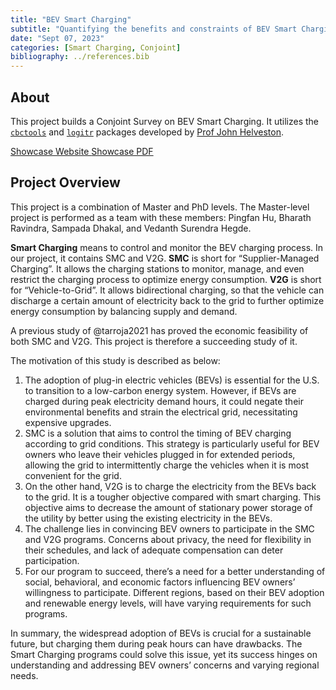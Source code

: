 ```yaml
---
title: "BEV Smart Charging"
subtitle: "Quantifying the benefits and constraints of BEV Smart Charging adoption."
date: "Sept 07, 2023"
categories: [Smart Charging, Conjoint]
bibliography: ../references.bib
---
```


## About

This project builds a Conjoint Survey on BEV Smart Charging. It utilizes the [`cbctools`](https://jhelvy.github.io/cbcTools/) and [`logitr`](https://jhelvy.github.io/logitr/) packages developed by [Prof John Helveston](https://www.jhelvy.com).

<a href="https://sc.pingfanhu.com" class="btn btn-primary" role="button"> Showcase Website </a> <a href="https://sc.pingfanhu.com/pages/project_showcase.pdf" class="btn btn-primary" role="button"> Showcase PDF </a>

## Project Overview

This project is a combination of Master and PhD levels. The Master-level project is performed as a team with these members: Pingfan Hu, Bharath Ravindra, Sampada Dhakal, and Vedanth Surendra Hegde.

**Smart Charging** means to control and monitor the BEV charging process. In our project, it contains SMC and V2G. **SMC** is short for "Supplier-Managed Charging". It allows the charging stations to monitor, manage, and even restrict the charging process to optimize energy consumption. **V2G** is short for "Vehicle-to-Grid". It allows bidirectional charging, so that the vehicle can discharge a certain amount of electricity back to the grid to further optimize energy consumption by balancing supply and demand.

A previous study of @tarroja2021 has proved the economic feasibility of both SMC and V2G. This project is therefore a succeeding study of it.

The motivation of this study is described as below:

1.  The adoption of plug-in electric vehicles (BEVs) is essential for the U.S. to transition to a low-carbon energy system. However, if BEVs are charged during peak electricity demand hours, it could negate their environmental benefits and strain the electrical grid, necessitating expensive upgrades.
2.  SMC is a solution that aims to control the timing of BEV charging according to grid conditions. This strategy is particularly useful for BEV owners who leave their vehicles plugged in for extended periods, allowing the grid to intermittently charge the vehicles when it is most convenient for the grid.
3.  On the other hand, V2G is to charge the electricity from the BEVs back to the grid. It is a tougher objective compared with smart charging. This objective aims to decrease the amount of stationary power storage of the utility by better using the existing electricity in the BEVs.
4.  The challenge lies in convincing BEV owners to participate in the SMC and V2G programs. Concerns about privacy, the need for flexibility in their schedules, and lack of adequate compensation can deter participation.
5.  For our program to succeed, there's a need for a better understanding of social, behavioral, and economic factors influencing BEV owners' willingness to participate. Different regions, based on their BEV adoption and renewable energy levels, will have varying requirements for such programs.

In summary, the widespread adoption of BEVs is crucial for a sustainable future, but charging them during peak hours can have drawbacks. The Smart Charging programs could solve this issue, yet its success hinges on understanding and addressing BEV owners' concerns and varying regional needs.
